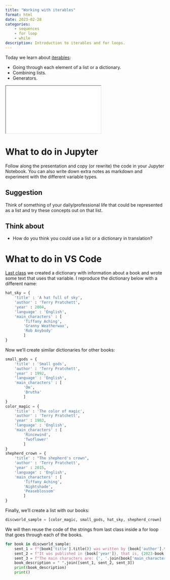 ```yaml
---
title: "Working with iterables"
format: html
date: 2023-02-28
categories:
    - sequences
    - for loop
    - while
description: Introduction to iterables and for loops.
---
```



Today we learn about [iterables](../slides/iterables.qmd){target="_blank"}:

- Going through each element of a list or a dictionary.
- Combining lists.
- Generators.

<div>
```{=html}
<iframe class="slide-deck" src="../slides/iterables.html"></iframe>
```
</div>


# What to do in Jupyter

Follow along the presentation and copy (or rewrite) the code in your Jupyter Notebook. You can also write down extra notes as markdown and experiment with the different variable types.

::: callout-tip
## Suggestion

Think of something of your daily/professional life that could be represented as a list and try these concepts out on that list.
:::

## Think about

- How do you think you could use a list or a dictionary in translation?

# What to do in VS Code

[Last class](2023-02-21-variables.qmd) we created a dictionary with information about a book and wrote some text that uses that variable. I reproduce the dictionary below with a different name:

```python
hat_sky = {
    'title' : 'A hat full of sky',
    'author' : 'Terry Pratchett',
    'year' : 2004,
    'language' : 'English',
    'main_characters' : [
        'Tiffany Aching',
        'Granny Weatherwax',
        'Rob Anybody'
        ]
}
```

Now we'll create similar dictionaries for other books:

```python
small_gods = {
    'title' : 'Small gods',
    'author' : 'Terry Pratchett',
    'year' : 1992,
    'language' : 'English',
    'main_characters' : [
        'Om',
        'Brutha'
        ]
}
color_magic = {
    'title' : 'The color of magic',
    'author' : 'Terry Pratchett',
    'year' : 1983,
    'language' : 'English',
    'main_characters' : [
        'Rincewind',
        'Twoflower'
        ]
}
shepherd_crown = {
    'title' : "The shepherd's crown",
    'author' : 'Terry Pratchett',
    'year' : 2015,
    'language' : 'English',
    'main_characters' : [
        'Tiffany Aching',
        'Nightshade',
        'Peaseblossom'
        ]
}
```

Finally, we'll create a list with our books:

```python
discworld_sample = [color_magic, small_gods, hat_sky, shepherd_crown]
```

We will then reuse the code of the strings from last class inside a for loop that goes through each of the books.

```python
for book in discworld_sample:
    sent_1 = f"{book['title'].title()} was written by {book['author'].title()} in {book['language']}."
    sent_2 = f"It was published in {book['year']}, that is, {2023-book['year']} years ago."
    sent_3 = f"The main characters are: {', '.join(book['main_characters'])}."
    book_description = " ".join([sent_1, sent_2, sent_3])
    print(book_description)
    print()
```
